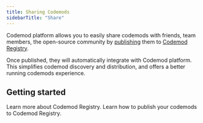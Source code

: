 ```yaml
---
title: Sharing Codemods
sidebarTitle: "Share"
---
```


Codemod platform allows you to easily share codemods with friends, team members, the open-source community by [publishing](/guides/sharing/publishing-codemods) them to [Codemod Registry](/codemod-registry/introduction).

Once published, they will automatically integrate with Codemod platform. This simplifies codemod discovery and distribution, and offers a better running codemods experience.

## Getting started

<CardGroup>
  <Card title="Codemod Registry ->" icon="share-nodes" href="/codemod-registry/introduction">
  Learn more about Codemod Registry.
  </Card>
  <Card title="Publishing codemods ->" icon="share-nodes" href="/guides/sharing/publishing-codemods">
  Learn how to publish your codemods to Codemod Registry.
  </Card>
</CardGroup>
